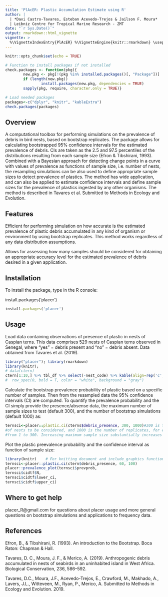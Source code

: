 ```yaml
---
title: 'PlAcER: Plastic Accumulation Estimate using R'
author: |
  | *Davi Castro-Tavares, Esteban Acevedo-Trejos & Jailson F. Moura*
  | Leibniz Centre for Tropical Marine Research - ZMT
date: "`r Sys.Date()`"
output: rmarkdown::html_vignette
vignette: >
  %\VignetteIndexEntry{PlAcER} %\VignetteEngine{knitr::rmarkdown} \usepackage[utf8]{inputenc}
---
```


```r
knitr::opts_chunk$set(echo = TRUE)

# Function to install packages if not installed
check.packages <- function(pkg){
        new.pkg <- pkg[!(pkg %in% installed.packages()[, "Package"])]
        if (length(new.pkg)) 
                install.packages(new.pkg, dependencies = TRUE)
        sapply(pkg, require, character.only = TRUE)}

# Load needed packages
packages<-c("dplyr", "knitr", "kableExtra")
check.packages(packages)

```

## Overview

A computational toolbox for performing simulations on the prevalence of debris in bird nests, based on bootstrap replicates. The package allows for calculating bootstrapped 95% confidence intervals for the estimated prevalence of debris. CIs are taken as the 2.5 and 97.5 percentiles of the distributions resulting from each sample size (Efron & Tibshirani, 1993). Combined with a Bayesian approach for detecting change points in a curve with values of prevalence as functions of sample size, i.e. number of nests, the resampling simulations can be also used to define appropriate sample sizes to detect prevalence of plastics. The method has wide application, and can also be applied to estimate confidence intervals and define sample sizes for the prevalence of plastics ingested by any other organisms. The method is described in Tavares et al. Submitted to Methods in Ecology and Evolution.

## Features

Efficient for performing simulation on how accurate is the estimated prevalence of plastic debris accumulated in any kind of organism or environment by using bootstrap replicates. This method works regardless of any data distribution assumptions.

Allows for assessing how many samples should be considered for obtaining an appropriate accuracy level for the estimated prevalence of debris desired in a given application.


## Installation
To install the package, type in the R console:

install.packages(‘placer’)

```ruby
install.packages('placer')
```

## Usage
Load data containing observations of presence of plastic in nests of Caspian terns. This data comprises 529 nests of Caspian terns observed in Senegal, where “yes” = debris present and “no” = debris absent. Data obtained from Tavares et al. (2019).   
```r
library("placer"); library(rmarkdown)
library(knitr);
# data(ctern)
ctern[1:10,] %>% tbl_df %>% select(-nest_code) %>% kable(align=rep('c', 8), linesep = "\\addlinespace", booktabs = TRUE)
#  row_spec(0, bold = T, color = "white", background = "gray")
```


Calculate the bootstrap prevalence probability of plastic based on a specific
number of samples. Then from the resampled data the 95% confidence intervals (CI)
are computed. To quantify the prevalence probability and the CI simply provide
the presence/absense data, the maximum number of sample sizes to test (default 300),
and the number of bootstrap simulations (default 1000) as:

```ruby
ternsci<-placer::plastic.ci(cterns$debris_presence, 300, 1000)#300 is the maximum number 
#of nests to be considered, and 1000 is the number of replicates, for each sample size, 
#from 1 to 300. Increasing maximum sample size substantially increases computational time. 
```

Plot the plastic preevalence probability and the confidence interval 
as function of sample size: 
```r
library(knitr)    # For knitting document and include_graphics function
ternsci<-placer::plastic.ci(ctern$debris_presence, 60, 100) 
placer::prevalence_plot(ternsci$prevprob,
ternsci$cidtf$N,
ternsci$cidtf$lower_ci,
ternsci$cidtf$upper_ci)
```

## Where to get help

placer_R@gmail.com for questions about placer usage and more general questions on bootstrap simulations and applications to frequency data.


## References

Efron, B., & Tibshirani, R. (1993). An introduction to the Bootstrap. Boca Raton: Chapman & Hall.

Tavares, D. C., Moura, J. F., & Merico, A. (2019). Anthropogenic debris accumulated in nests of seabirds in an uninhabited island in West Africa. Biological Conservation, 236, 586–592.

Tavares, D.C., Moura, J.F., Acevedo-Trejos, E., Crawford, M., Makhado, A., Lavers, J.L., Witteveen, M., Ryan, P., Merico, A. Submitted to Methods in Ecology and Evolution. 2019.
